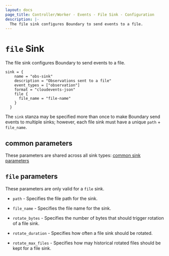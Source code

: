 ```yaml
---
layout: docs
page_title: Controller/Worker - Events - File Sink - Configuration
description: |-
  The file sink configures Boundary to send events to a file.
---
```


# `file` Sink

The file sink configures Boundary to send events to a file.

```hcl
sink = {
    name = "obs-sink"
    description = "Observations sent to a file"
    event_types = ["observation"]
    format = "cloudevents-json"
    file {
      file_name = "file-name"
    }
  }
```

The `sink` stanza may be specified more than once to make Boundary send events
to multiple sinks; however, each file sink must have a unique `path` +
`file_name`.


## common parameters

These parameters are shared across all sink types: [common sink parameters](/docs/configuration/events/common)

## `file` parameters

These parameters are only valid for a `file` sink.

- `path` - Specifies the file path for the sink.

- `file_name` - Specifies the file name for the sink.

- `rotate_bytes` - Specifies the number of bytes that should trigger rotation of
  a file sink.

- `rotate_duration` - Specifies how often a file sink should be rotated.

- `rotate_max_files` - Specifies how may historical rotated files should be kept
  for a file sink.

